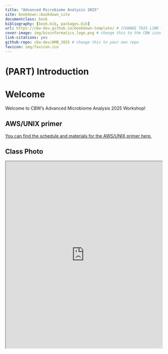 ```yaml
--- 
title: "Advanced Microbiome Analysis 2025"
site: bookdown::bookdown_site
documentclass: book
bibliography: [book.bib, packages.bib]
url: https://cbw-dev.github.io/bookdown-template/ # [CHANGE THIS LINK TO YOUR LANDING PAGE LINK]
cover-image: img/bioinformatics_logo.png # change this to the CBW icon for your workshop
link-citations: yes
github-repo: cbw-dev/AMB_2025 # change this to your own repo
favicon: img/favicon.ico
---
```


# (PART) Introduction {-}

# Welcome

<!-- NOTE: Go to the README.md to help understand what to fill in for this workshop template! -->

Welcome to CBW’s Advanced Microbiome Analysis 2025 Workshop!

## AWS/UNIX primer

[You can find the schedule and materials for the AWS/UNIX primer here.](https://bioinformaticsdotca.github.io/AWS_2025)

## Class Photo

<iframe src="https://drive.google.com/file/d/1NPJxrGAv3Ew9FNQe5EF9Qc0-liQea22x/preview" width="100%" height="600" allow="autoplay"></iframe>
